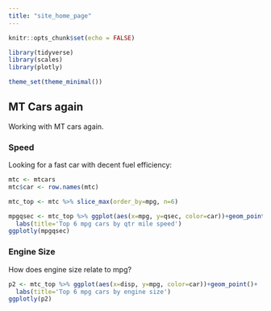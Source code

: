```yaml
---
title: "site_home_page"
---
```


```r
knitr::opts_chunk$set(echo = FALSE)

library(tidyverse)
library(scales)
library(plotly)

theme_set(theme_minimal())
```

## MT Cars again {.tabset}

Working with MT cars again.

### Speed

Looking for a fast car with decent fuel efficiency:

```r
mtc <- mtcars
mtc$car <- row.names(mtc)

mtc_top <- mtc %>% slice_max(order_by=mpg, n=6)

mpgqsec <- mtc_top %>% ggplot(aes(x=mpg, y=qsec, color=car))+geom_point()+
  labs(title='Top 6 mpg cars by qtr mile speed')
ggplotly(mpgqsec)
```


### Engine Size

How does engine size relate to mpg?

```r
p2 <- mtc_top %>% ggplot(aes(x=disp, y=mpg, color=car))+geom_point()+
  labs(title='Top 6 mpg cars by engine size')
ggplotly(p2)
```

